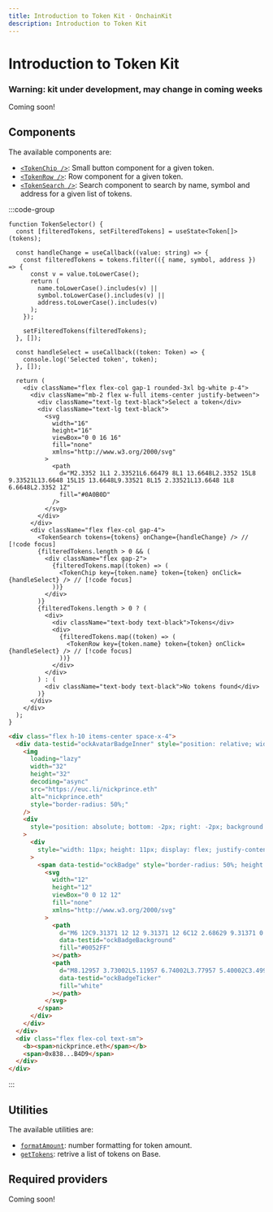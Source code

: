 ```yaml
---
title: Introduction to Token Kit · OnchainKit
description: Introduction to Token Kit
---
```



# Introduction to Token Kit

### Warning: kit under development, may change in coming weeks

Coming soon!

## Components

The available components are:

- [`<TokenChip />`](/token/token-chip): Small button component for a given token.
- [`<TokenRow />`](/token/token-row): Row component for a given token.
- [`<TokenSearch />`](/token/token-search): Search component to search by name, symbol and address for a given list of tokens.

:::code-group

```tsx [code]
function TokenSelector() {
  const [filteredTokens, setFilteredTokens] = useState<Token[]>(tokens);

  const handleChange = useCallback((value: string) => {
    const filteredTokens = tokens.filter(({ name, symbol, address }) => {
      const v = value.toLowerCase();
      return (
        name.toLowerCase().includes(v) ||
        symbol.toLowerCase().includes(v) ||
        address.toLowerCase().includes(v)
      );
    });

    setFilteredTokens(filteredTokens);
  }, []);

  const handleSelect = useCallback((token: Token) => {
    console.log('Selected token', token);
  }, []);

  return (
    <div className="flex flex-col gap-1 rounded-3xl bg-white p-4">
      <div className="mb-2 flex w-full items-center justify-between">
        <div className="text-lg text-black">Select a token</div>
        <div className="text-lg text-black">
          <svg
            width="16"
            height="16"
            viewBox="0 0 16 16"
            fill="none"
            xmlns="http://www.w3.org/2000/svg"
          >
            <path
              d="M2.3352 1L1 2.33521L6.66479 8L1 13.6648L2.3352 15L8 9.33521L13.6648 15L15 13.6648L9.33521 8L15 2.33521L13.6648 1L8 6.6648L2.3352 1Z"
              fill="#0A0B0D"
            />
          </svg>
        </div>
      </div>
      <div className="flex flex-col gap-4">
        <TokenSearch tokens={tokens} onChange={handleChange} /> // [!code focus]
        {filteredTokens.length > 0 && (
          <div className="flex gap-2">
            {filteredTokens.map((token) => (
              <TokenChip key={token.name} token={token} onClick={handleSelect} /> // [!code focus]
            ))}
          </div>
        )}
        {filteredTokens.length > 0 ? (
          <div>
            <div className="text-body text-black">Tokens</div>
            <div>
              {filteredTokens.map((token) => (
                <TokenRow key={token.name} token={token} onClick={handleSelect} /> // [!code focus]
              ))}
            </div>
          </div>
        ) : (
          <div className="text-body text-black">No tokens found</div>
        )}
      </div>
    </div>
  );
}
```

```html [return html]
<div class="flex h-10 items-center space-x-4">
  <div data-testid="ockAvatarBadgeInner" style="position: relative; width: 32px; height: 32px;">
    <img
      loading="lazy"
      width="32"
      height="32"
      decoding="async"
      src="https://euc.li/nickprince.eth"
      alt="nickprince.eth"
      style="border-radius: 50%;"
    />
    <div
      style="position: absolute; bottom: -2px; right: -2px; background: transparent; display: flex; justify-content: center; align-items: center; width: 15px; height: 15px; border-radius: 9999px;"
    >
      <div
        style="width: 11px; height: 11px; display: flex; justify-content: center; align-items: center;"
      >
        <span data-testid="ockBadge" style="border-radius: 50%; height: 12px; width: 12px;">
          <svg
            width="12"
            height="12"
            viewBox="0 0 12 12"
            fill="none"
            xmlns="http://www.w3.org/2000/svg"
          >
            <path
              d="M6 12C9.31371 12 12 9.31371 12 6C12 2.68629 9.31371 0 6 0C2.68629 0 0 2.68629 0 6C0 9.31371 2.68629 12 6 12Z"
              data-testid="ockBadgeBackground"
              fill="#0052FF"
            ></path>
            <path
              d="M8.12957 3.73002L5.11957 6.74002L3.77957 5.40002C3.49957 5.12002 3.04957 5.12002 2.76957 5.40002C2.48957 5.68002 2.48957 6.13002 2.76957 6.41002L4.10957 7.75002L4.59957 8.24002C4.90957 8.55002 5.41957 8.55002 5.72957 8.24002L9.17957 4.79002C9.45957 4.51002 9.45957 4.06002 9.17957 3.78002L9.12957 3.73002C8.84957 3.45002 8.39957 3.45002 8.11957 3.73002H8.12957Z"
              data-testid="ockBadgeTicker"
              fill="white"
            ></path>
          </svg>
        </span>
      </div>
    </div>
  </div>
  <div class="flex flex-col text-sm">
    <b><span>nickprince.eth</span></b>
    <span>0x838...B4D9</span>
  </div>
</div>
```

:::

<App>
  <TokenSelector />
</App>

## Utilities

The available utilities are:

- [`formatAmount`](/token/format-amount): number formatting for token amount.
- [`getTokens`](/token/get-tokens): retrive a list of tokens on Base.

## Required providers

Coming soon!
